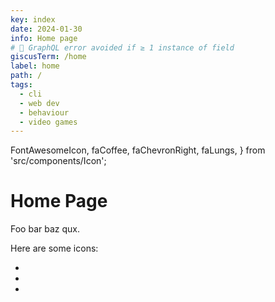 ```yaml
---
key: index
date: 2024-01-30
info: Home page
# 🔔 GraphQL error avoided if ≥ 1 instance of field
giscusTerm: /home
label: home
path: /
tags:
  - cli
  - web dev
  - behaviour
  - video games
---
```


  FontAwesomeIcon,
  faCoffee,
  faChevronRight,
  faLungs,
} from 'src/components/Icon';

# Home Page

Foo bar baz qux.

Here are some icons:
- <FontAwesomeIcon icon={faChevronRight} size="1x" />
- <FontAwesomeIcon icon={faCoffee} size="1x" />
- <FontAwesomeIcon icon={faLungs} size="1x" />
